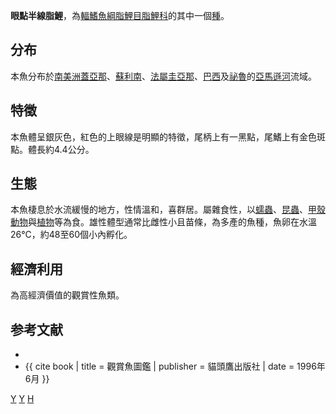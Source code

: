 {{Speciesbox 
| taxon = Hemigrammus ocellifer
| status = NE
| status_system = IUCN3.1
| authority =  [[Steindachner|Steindachner]], 1882
| synonyms = *''Hemibrycon ocellifer''<br /><small>Steindachner, 1882</small> ''
*''Hemigrammus ocellifer falsus''<br /><small>Meinken, 1958</small>
*''Tetragonopterus ocellifer''<br /><small>Steindachner, 1882</small> ''
}}

'''眼點半線脂鯉'''，為[[輻鰭魚綱|輻鰭魚綱]][[脂鯉目|脂鯉目]][[脂鯉科|脂鯉科]]的其中一個[[種|種]]。

==分布==
本魚分布於[[南美洲|南美洲]][[蓋亞那|蓋亞那]]、[[蘇利南|蘇利南]]、[[法屬圭亞那|法屬圭亞那]]、[[巴西|巴西]]及[[祕魯|祕魯]]的[[亞馬遜河|亞馬遜河]]流域。

==特徵==
本魚體呈銀灰色，紅色的上眼線是明顯的特徵，尾柄上有一黑點，尾鰭上有金色斑點。體長約4.4公分。

==生態==
本魚棲息於水流緩慢的地方，性情溫和，喜群居。屬雜食性，以[[蠕蟲|蠕蟲]]、[[昆蟲|昆蟲]]、[[甲殼動物|甲殼動物]]與[[植物|植物]]等為食。雄性體型通常比雌性小且苗條，為多產的魚種，魚卵在水溫26°C，約48至60個小內孵化。

==經濟利用==
為高經濟價值的觀賞性魚類。

==参考文献==
{{refbegin}}
*{{FishBase_species|genus=Hemigrammus|species=ocellifer|year=2011|month=12}}
*{{ cite book | title = 觀賞魚圖鑑 | publisher = 貓頭鷹出版社 | date = 1996年6月 }}
{{refend}}
{{Taxonbar|from=Q257894}}

[[Category:觀賞魚|Y]]
[[Category:半線脂鯉屬|Y]]
[[Category:1882年描述的鱼类|H]]